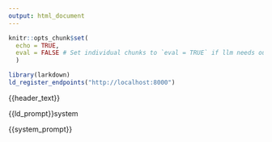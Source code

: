 ```yaml
---
output: html_document
---
```


```r
knitr::opts_chunk$set(
  echo = TRUE, 
  eval = FALSE # Set individual chunks to `eval = TRUE` if llm needs output
  )
```

```r
library(larkdown)
ld_register_endpoints("http://localhost:8000")
```

{{header_text}}

{{ld_prompt}}system 

{{system_prompt}}

